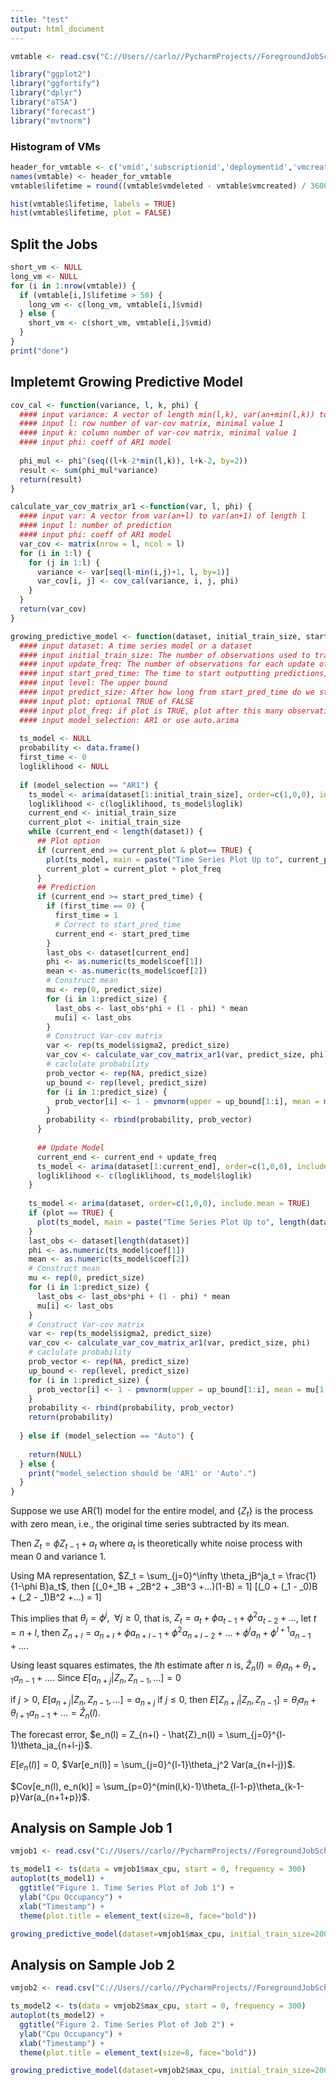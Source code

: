 ```yaml
---
title: "test"
output: html_document
---
```


```r
vmtable <- read.csv("C://Users//carlo//PycharmProjects//ForegroundJobScheduler//datasets//vmtable.csv")
```

```r
library("ggplot2")
library("ggfortify")
library("dplyr")
library("aTSA")
library("forecast")
library("mvtnorm")
```


### Histogram of VMs

```r
header_for_vmtable <- c('vmid','subscriptionid','deploymentid','vmcreated', 'vmdeleted', 'maxcpu', 'avgcpu', 'p95maxcpu', 'vmcategory', 'vmcorecount', 'vmmemory')
names(vmtable) <- header_for_vmtable
vmtable$lifetime = round((vmtable$vmdeleted - vmtable$vmcreated) / 3600)
```

```r
hist(vmtable$lifetime, labels = TRUE)
hist(vmtable$lifetime, plot = FALSE)
```

## Split the Jobs

```r
short_vm <- NULL
long_vm <- NULL
for (i in 1:nrow(vmtable)) {
  if (vmtable[i,]$lifetime > 50) {
    long_vm <- c(long_vm, vmtable[i,]$vmid)
  } else {
    short_vm <- c(short_vm, vmtable[i,]$vmid)
  }
}
print("done")
```


## Impletemt Growing Predictive Model

```r
cov_cal <- function(variance, l, k, phi) {
  #### input variance: A vector of length min(l,k), var(an+min(l,k)) to var(an+1)
  #### input l: row number of var-cov matrix, minimal value 1
  #### input k: column number of var-cov matrix, minimal value 1
  #### input phi: coeff of AR1 model
  
  phi_mul <- phi^(seq((l+k-2*min(l,k)), l+k-2, by=2))
  result <- sum(phi_mul*variance)
  return(result)
}

calculate_var_cov_matrix_ar1 <-function(var, l, phi) {
  #### input var: A vector from var(an+l) to var(an+1) of length l
  #### input l: number of prediction
  #### input phi: coeff of AR1 model
  var_cov <- matrix(nrow = l, ncol = l)
  for (i in 1:l) {
    for (j in 1:l) {
      variance <- var[seq(l-min(i,j)+1, l, by=1)]
      var_cov[i, j] <- cov_cal(variance, i, j, phi)
    }
  }
  return(var_cov)
}

growing_predictive_model <- function(dataset, initial_train_size, start_pred_time, level, update_freq=1, predict_size, plot=FALSE, plot_freq=update_freq, model_selection="AR1", forgetting_weights) {
  #### input dataset: A time series model or a dataset
  #### input initial_train_size: The number of observations used to train the model
  #### input update_freq: The number of observations for each update of the model, and do the prediction
  #### input start_pred_time: The time to start outputting predictions, starting from the next observation
  #### input level: The upper bound
  #### input predict_size: After how long from start_pred_time do we stop predicting
  #### input plot: optional TRUE of FALSE
  #### input plot_freq: if plot is TRUE, plot after this many observations
  #### input model_selection: AR1 or use auto.arima
  
  ts_model <- NULL
  probability <- data.frame()
  first_time <- 0
  logliklihood <- NULL
  
  if (model_selection == "AR1") {
    ts_model <- arima(dataset[1:initial_train_size], order=c(1,0,0), include.mean = TRUE)
    logliklihood <- c(logliklihood, ts_model$loglik)
    current_end <- initial_train_size
    current_plot <- initial_train_size
    while (current_end < length(dataset)) {
      ## Plot option
      if (current_end >= current_plot & plot== TRUE) {
        plot(ts_model, main = paste("Time Series Plot Up to", current_plot), xlab = "Timestamp", ylab = "Cpu Occupancy")
        current_plot = current_plot + plot_freq
      }
      ## Prediction
      if (current_end >= start_pred_time) {
        if (first_time == 0) {
          first_time = 1
          # Correct to start_pred_time
          current_end <- start_pred_time
        }
        last_obs <- dataset[current_end]
        phi <- as.numeric(ts_model$coef[1])
        mean <- as.numeric(ts_model$coef[2])
        # Construct mean
        mu <- rep(0, predict_size)
        for (i in 1:predict_size) {
          last_obs <- last_obs*phi + (1 - phi) * mean
          mu[i] <- last_obs
        }
        # Construct Var-cov matrix
        var <- rep(ts_model$sigma2, predict_size)
        var_cov <- calculate_var_cov_matrix_ar1(var, predict_size, phi)
        # caclulate probability
        prob_vector <- rep(NA, predict_size)
        up_bound <- rep(level, predict_size)
        for (i in 1:predict_size) {
          prob_vector[i] <- 1 - pmvnorm(upper = up_bound[1:i], mean = mu[1:i], sigma = var_cov[1:i,1:i])
        }
        probability <- rbind(probability, prob_vector)
      }
      
      ## Update Model
      current_end <- current_end + update_freq
      ts_model <- arima(dataset[1:current_end], order=c(1,0,0), include.mean = TRUE)
      logliklihood <- c(logliklihood, ts_model$loglik)
    }
    
    ts_model <- arima(dataset, order=c(1,0,0), include.mean = TRUE)
    if (plot == TRUE) {
      plot(ts_model, main = paste("Time Series Plot Up to", length(dataset)), xlab = "Timestamp", ylab = "Cpu Occupancy")
    }
    last_obs <- dataset[length(dataset)]
    phi <- as.numeric(ts_model$coef[1])
    mean <- as.numeric(ts_model$coef[2])
    # Construct mean
    mu <- rep(0, predict_size)
    for (i in 1:predict_size) {
      last_obs <- last_obs*phi + (1 - phi) * mean
      mu[i] <- last_obs
    }
    # Construct Var-cov matrix
    var <- rep(ts_model$sigma2, predict_size)
    var_cov <- calculate_var_cov_matrix_ar1(var, predict_size, phi)
    # caclulate probability
    prob_vector <- rep(NA, predict_size)
    up_bound <- rep(level, predict_size)
    for (i in 1:predict_size) {
      prob_vector[i] <- 1 - pmvnorm(upper = up_bound[1:i], mean = mu[1:i], sigma = var_cov[1:i, 1:i])
    }
    probability <- rbind(probability, prob_vector)
    return(probability)
      
  } else if (model_selection == "Auto") {
    
    return(NULL)
  } else {
    print("model_selection should be 'AR1' or 'Auto'.")
  }
}
```

Suppose we use AR(1) model for the entire model, and $\{Z_t\}$ is the process with zero mean, i.e., the original time series subtracted by its mean.

Then $Z_t = \phi Z_{t-1} + a_t$ where $a_t$ is theoretically white noise process with mean 0 and variance 1.

Using MA representation, $Z_t = \sum_{j=0}^\infty \theta_jB^ja_t = \frac{1}{1-\phi B}a_t$, then
\[(\theta_0+\theta_1B + \theta_2B^2 + \theta_3B^3 +...)(1-\phi B) = 1\]
\[(\theta_0 + (\theta_1 - \phi\theta_0)B + (\theta_2 - \phi\theta_1)B^2 +...) = 1\]

This implies that $\theta_j = \phi^j, \enspace \forall j \geq 0$, that is, $Z_t = a_t + \phi a_{t-1} + \phi^2 a_{t-2} + ...$, let $t = n+l$, then $Z_{n+l} = a_{n+l} + \phi a_{n+l-1} + \phi^2a_{n+l-2} + ... + \phi^l a_{n} + \phi^{l+1}a_{n-1}+...$.

Using least squares estimates, the $l$th estimate after $n$ is, $\hat{Z}_n(l) = \theta_la_n + \theta_{l+1}a_{n-1} + ...$. Since $E[a_{n+j}|Z_n, Z_{n-1},...] = 0$ 

if $j>0$, $E[a_{n+j}|Z_n, Z_{n-1},...] = a_{n+j}$ if $j \leq 0$, then
$E[Z_{n+l}|Z_n, Z_{n-1}] = \theta_l a_n + \theta_{l+1}a_{n-1} +...= \hat{Z}_n(l)$.

The forecast error, $e_n(l) = Z_{n+l} - \hat{Z}_n(l) = \sum_{j=0}^{l-1}\theta_ja_{n+l-j}$. 

$E[e_n(l)] = 0$, $Var[e_n(l)] = \sum_{j=0}^{l-1}\theta_j^2 Var(a_{n+l-j})$.

$Cov[e_n(l), e_n(k)] = \sum_{p=0}^{min(l,k)-1}\theta_{l-1-p}\theta_{k-1-p}Var(a_{n+1+p})$.


## Analysis on Sample Job 1

```r
vmjob1 <- read.csv("C://Users//carlo//PycharmProjects//ForegroundJobScheduler//datasets//csvalldata//1227464.csv")
```

\textbf{1. Time Series Plot}

```r
ts_model1 <- ts(data = vmjob1$max_cpu, start = 0, frequency = 300)
autoplot(ts_model1) + 
  ggtitle("Figure 1. Time Series Plot of Job 1") + 
  ylab("Cpu Occupancy") + 
  xlab("Timestamp") +
  theme(plot.title = element_text(size=8, face="bold"))
```

\textbf{2. Fit AR1 Model}

```r
growing_predictive_model(dataset=vmjob1$max_cpu, initial_train_size=200, start_pred_time=250, level=40, update_freq=1, predict_size=5, plot=FALSE, plot_freq=100, model_selection="AR1", forgetting_weights=NULL)
```


## Analysis on Sample Job 2

```r
vmjob2 <- read.csv("C://Users//carlo//PycharmProjects//ForegroundJobScheduler//datasets//csvalldata//1926479.csv")
```

\textbf{1. Time Series Plot}

```r
ts_model2 <- ts(data = vmjob2$max_cpu, start = 0, frequency = 300)
autoplot(ts_model2) + 
  ggtitle("Figure 2. Time Series Plot of Job 2") + 
  ylab("Cpu Occupancy") + 
  xlab("Timestamp") +
  theme(plot.title = element_text(size=8, face="bold"))
```

\textbf{2. Fit AR1 Model}

```r
growing_predictive_model(dataset=vmjob2$max_cpu, initial_train_size=200, start_pred_time=250, level=50, update_freq=5, predict_size=5, plot=FALSE, plot_freq=100, model_selection="AR1", forgetting_weights=NULL)
```